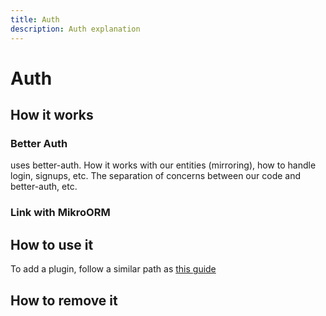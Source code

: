 ```yaml
---
title: Auth
description: Auth explanation
---
```


# Auth

## How it works

### Better Auth
uses better-auth. How it works with our entities (mirroring), how to handle login, signups, etc. The separation of concerns between our code and better-auth, etc.

### Link with MikroORM


## How to use it

To add a plugin, follow a similar path as [this guide](/guides/add-better-auth-plugin)

## How to remove it

